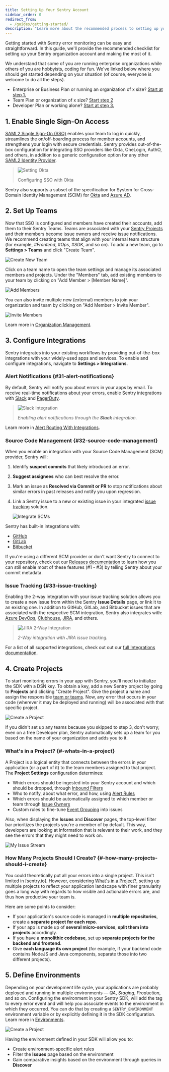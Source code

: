 ```yaml
---
title: Setting Up Your Sentry Account
sidebar_order: 0
redirect_from:
  - /guides/getting-started/
description: "Learn more about the recommended process to setting up your Sentry organization account to make the most of it."
---
```


Getting started with Sentry error monitoring can be easy and straightforward. In this guide, we'll provide the recommended checklist for setting up your Sentry organization account and making the most of it.

<!-- should this guide be about more than setting up error monitoring -->

We understand that some of you are running enterprise organizations while others of you are hobbyists, coding for fun. We've linked below where you should get started depending on your situation (of course, everyone is welcome to do all the steps).

- Enterprise or Business Plan or running an organization of x size? [Start at step 1.](#1-enable-single-sign-on-access)
- Team Plan or organization of x size? [Start step 2](#2-set-up-teams)
- Developer Plan or working alone? [Start at step 3.](#3-configure-integrations)

<!-- is org size a good approach or is there a better way to talk about this to finish off bullet points above-->

## 1. Enable Single Sign-On Access

[SAML2 Single Sign-On (SSO)](/product/accounts/sso/) enables your team to log in quickly, streamlines the on/off-boarding process for member accounts, and strengthens your login with secure credentials. Sentry provides out-of-the-box configuration for integrating SSO providers like Okta, OneLogin, AuthO, and others, in addition to a generic configuration option for any other [SAML2 Identity Provider](/product/accounts/sso/saml2/).

> ![Setting Okta](Okta-setup.gif)
>
> Configuring SSO with Okta

<!-- is this gif still accurate?-->

Sentry also supports a subset of the specification for System for Cross-Domain Identity Management (SCIM) for [Okta](/product/accounts/sso/okta-sso/okta-scim/) and [Azure AD](https://product/accounts/sso/azure-sso/#scim-integration).

## 2. Set Up Teams

Now that SSO is configured and members have created their accounts, add them to their Sentry Teams. Teams are associated with your [Sentry Projects](#4-create-projects) and their members become issue owners and receive issue notifications. We recommend creating teams that align with your internal team structure (for example, _#Frontend_, _#Ops_, _#SDK_, and so on). To add a new team, go to **Settings > Teams** and click "Create Team".

![Create New Team](03.png)

Click on a team name to open the team settings and manage its associated members and projects.
Under the "Members" tab, add existing members to your team by clicking on "Add Member > [Member Name]".

![Add Members](04.png)

You can also invite multiple new (external) members to join your organization and team by clicking on "Add Member > Invite Member".

![Invite Members](05.png)

Learn more in [Organization Management](/product/accounts/membership/).

## 3. Configure Integrations

Sentry integrates into your existing workflows by providing out-of-the-box integrations with your widely-used apps and services. To enable and configure integrations, navigate to **Settings > Integrations**.

### Alert Notifications {#31-alert-notifications}

By default, Sentry will notify you about errors in your apps by email. To receive real-time notifications about your errors, enable Sentry integrations with [Slack](/product/integrations/notification-incidents/slack/) and [PagerDuty](/product/integrations/notification-incidents/pagerduty/).

> ![Slack Integration](slack_sentry_e2e_integration4.gif)
>
> _Enabling alert notifications through the **Slack** integration._

<!-- still reasonably accurate in process but out of date and way too fast -->

Learn more in [Alert Routing With Integrations](/product/alerts/create-alerts/routing-alerts/).

### Source Code Management {#32-source-code-management}

When you enable an integration with your Source Code Management (SCM) provider, Sentry will:

1. Identify **suspect commits** that likely introduced an error.
1. **Suggest assignees** who can best resolve the error.
1. Mark an issue as **Resolved via Commit or PR** to stop notifications about similar errors in past releases and notify you upon regression.
1. Link a Sentry issue to a new or existing issue in your integrated [issue tracking](#33-issue-tracking) solution.

   ![Integrate SCMs](07.png)

<!-- issues ui is pretty different -->

Sentry has built-in integrations with:

- [GitHub](/product/integrations/source-code-mgmt/github/)
- [GitLab](/product/integrations/source-code-mgmt/gitlab/)
- [Bitbucket](/product/integrations/source-code-mgmt/bitbucket/)

If you're using a different SCM provider or don't want Sentry to connect to your
repository, check out our
[Releases documentation](/product/releases/setup/manual-setup-releases/)
to learn how you can still enable most of these features (#1 - #3) by telling
Sentry about your commit metadata.

### Issue Tracking {#33-issue-tracking}

Enabling the 2-way integration with your issue tracking solution allows you to create a new issue from within the Sentry **Issue Details** page, or link it to an existing one. In addition to GitHub, GitLab, and Bitbucket issues that are associated with the respective SCM integration, Sentry also integrates with: [Azure DevOps](/product/integrations/source-code-mgmt/azure-devops/), [Clubhouse](/product/integrations/project-mgmt/clubhouse/), [JIRA](/product/integrations/project-mgmt/jira/), and others.

> ![JIRA 2-Way Integration](jira-2way-binding.gif)
>
> _2-Way integration with JIRA issue tracking._

For a list of all supported integrations, check out out our [full Integrations documentation](/product/integrations/).

## 4. Create Projects

To start monitoring errors in your app with Sentry, you'll need to initialize the SDK with a DSN key. To obtain a key, add a new Sentry project by going to **Projects** and clicking "Create Project". Give the project a name and assign the responsible [team or teams](#2-set-up-teams). Now, any error that occurs in your code (wherever it may be deployed and running) will be associated with that specific project.

![Create a Project](08.png)

<!-- definitely update screenshot -->

If you didn't set up any teams because you skipped to step 3, don't worry; even on a free Developer plan, Sentry automatically sets up a team for you based on the name of your organization and adds you to it.

### What's in a Project? {#-whats-in-a-project}

A Project is a logical entity that connects between the errors in your application (or a part of it) to the team members assigned to that project. The **Project Settings** configuration determines:

- Which errors should be ingested into your Sentry account and which should be dropped, through [Inbound Filters](/product/accounts/quotas/#inbound-data-filters)
- Who to notify, about what error, and how, using [Alert Rules](/workflow/notifications/alerts/)
- Which errors should be automatically assigned to which member or team through [Issue Owners](/workflow/issue-owners/)
- Custom rules to fine-tune [Event Grouping](/product/data-management-settings/event-grouping/) into issues

Also, when displaying the **Issues** and **Discover** pages, the top-level filter bar prioritizes the projects you're a member of by default. This way, developers are looking at information that is relevant to their work, and they see the errors that they might need to work on.

![My Issue Stream](09.png)

<!-- definitely update screenshot -->

### How Many Projects Should I Create? {#-how-many-projects-should-i-create}

You could theoretically put all your errors into a single project. This isn't limited in [sentry.io].  However, considering [What's in a Project?](#-whats-in-a-project), setting up multiple projects to reflect your application landscape with finer granularity goes a long way with regards to how visible and actionable errors are, and thus how productive your team is.

Here are some points to consider:

- If your application's source code is managed in **multiple repositories**, create a **separate project for each repo**.
- If your app is made up of **several micro-services**, **split them into projects** accordingly.
- If you have a **monolithic codebase**, set up **separate projects for the backend and frontend**.
- Give **each language its own project** (for example, if your backend code contains NodeJS and Java components, separate those into two different projects).

## 5. Define Environments

Depending on your development life cycle, your applications are probably deployed and running in multiple environments — _QA_, _Staging_, _Production_, and so on. Configuring the environment in your Sentry SDK, will add the tag to every error event and will help you associate events to the environment in which they occurred. You can do that by creating a `SENTRY_ENVIRONMENT` environment variable or by explicitly defining it in the SDK configuration. Learn more in [Environments](/platform-redirect/?next=/configuration/environments/).

![Create a Project](10.png)

<!-- definitely update screenshot -->

Having the environment defined in your SDK will allow you to:

- Create environment-specific alert rules
- Filter the **Issues** page based on the environment
- Gain comparative insights based on the environment through queries in **Discover**
